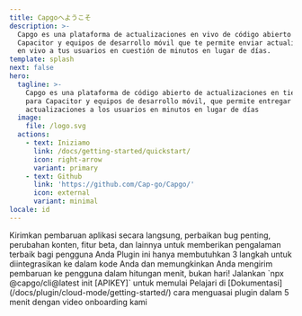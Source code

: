 ```yaml
---
title: Capgoへようこそ
description: >-
  Capgo es una plataforma de actualizaciones en vivo de código abierto para
  Capacitor y equipos de desarrollo móvil que te permite enviar actualizaciones
  en vivo a tus usuarios en cuestión de minutos en lugar de días.
template: splash
next: false
hero:
  tagline: >-
    Capgo es una plataforma de código abierto de actualizaciones en tiempo real
    para Capacitor y equipos de desarrollo móvil, que permite entregar
    actualizaciones a los usuarios en minutos en lugar de días
  image:
    file: /logo.svg
  actions:
    - text: Iniziamo
      link: /docs/getting-started/quickstart/
      icon: right-arrow
      variant: primary
    - text: Github
      link: 'https://github.com/Cap-go/Capgo/'
      icon: external
      variant: minimal
locale: id
---
```



<CardGrid stagger>
  <Card title="Kekuatan Live Update" icon="rocket">
    Kirimkan pembaruan aplikasi secara langsung, perbaikan bug penting, perubahan konten, fitur beta, dan lainnya untuk memberikan pengalaman terbaik bagi pengguna Anda
  </Card>
  <Card title="Mudah diintegrasikan" icon="pencil">
    Plugin ini hanya membutuhkan 3 langkah untuk diintegrasikan ke dalam kode Anda dan memungkinkan Anda mengirim pembaruan ke pengguna dalam hitungan menit, bukan hari!
  </Card>
  <Card title="Instalasi" icon="setting">
    Jalankan `npx @capgo/cli@latest init [APIKEY]` untuk memulai
  </Card>
  <Card title="Dokumentasi lengkap" icon="open-book">
    Pelajari di [Dokumentasi](/docs/plugin/cloud-mode/getting-started/) cara menguasai plugin dalam 5 menit dengan video onboarding kami
  </Card>
</CardGrid>